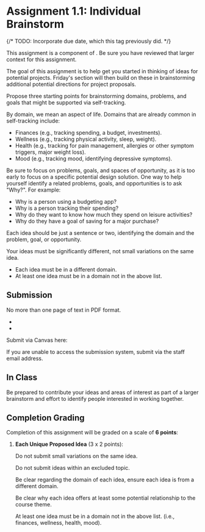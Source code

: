 
# Assignment 1.1: Individual Brainstorm

<UnderDevelopment display={true} />

{/*
TODO: Incorporate due date, which this tag previously did.
<CollapseProjectMilestone assignment={calendarData.assignments.assignment1a}>
*/}

This assignment is a component of <SiteLink linkKey={SiteLinks.milestone_1_top}/>.
Be sure you have reviewed that larger context for this assignment.

The goal of this assignment is to help get you started in thinking of ideas for potential projects.
Friday's section will then build on these in brainstorming additional potential directions for project proposals.

Propose three starting points for brainstorming domains, problems, and goals that might be supported via self-tracking.

By domain, we mean an aspect of life. Domains that are already common in self-tracking include:

- Finances (e.g., tracking spending, a budget, investments).
- Wellness (e.g., tracking physical activity, sleep, weight).
- Health (e.g., tracking for pain management, allergies or other symptom triggers, major weight loss).
- Mood (e.g., tracking mood, identifying depressive symptoms).

Be sure to focus on problems, goals, and spaces of opportunity,
as it is too early to focus on a specific potential design solution.
One way to help yourself identify a related problems, goals, and opportunities is to ask "Why?". For example:

- Why is a person using a budgeting app?
- Why is a person tracking their spending?
- Why do they want to know how much they spend on leisure activities?
- Why do they have a goal of saving for a major purchase?

Each idea should be just a sentence or two, identifying the domain and the problem, goal, or opportunity.

Your ideas must be significantly different, not small variations on the same idea.
- Each idea must be in a different domain.
- At least one idea must be in a domain not in the above list.

<ExcludedTopics />

## Submission

No more than one page of text in PDF format.

- <IndividualAssignment />

- <ClarityAndPresentationReference />

Submit via Canvas here:

<AssignmentSubmitCanvasLink assignmentKey={calendarData.assignments.assignment_1_1} />

If you are unable to access the submission system, submit via the staff email address.

## In Class

Be prepared to contribute your ideas and areas of interest
as part of a larger brainstorm and effort to identify people interested in working together.

## Completion Grading

Completion of this assignment will be graded on a scale of __6 points__:

1. __Each Unique Proposed Idea__ (3 x 2 points):

   Do not submit small variations on the same idea.

   Do not submit ideas within an excluded topic.

   Be clear regarding the domain of each idea, ensure each idea is from a different domain.

   Be clear why each idea offers at least some potential relationship to the course theme.

   At least one idea must be in a domain not in the above list. (i.e., finances, wellness, health, mood).
